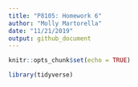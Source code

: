```yaml
---
title: "P8105: Homework 6"
author: "Molly Martorella"
date: "11/21/2019"
output: github_document
---
```


```r
knitr::opts_chunk$set(echo = TRUE)

library(tidyverse)
```

